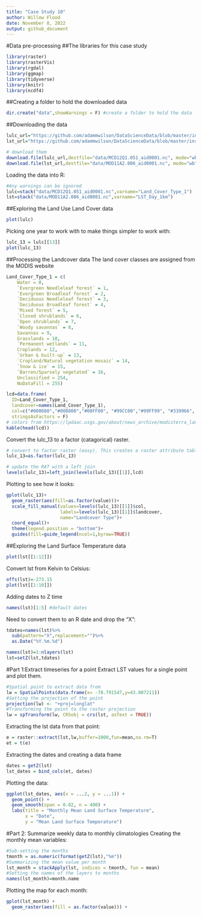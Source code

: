 ```yaml
---
title: "Case Study 10"
author: Willow Flood
date: November 8, 2022
output: github_document
---
```

#Data pre-processing
##The libraries for this case study
```r
library(raster)
library(rasterVis)
library(rgdal)
library(ggmap)
library(tidyverse)
library(knitr)
library(ncdf4)
```
##Creating a folder to hold the downloaded data
```r
dir.create("data",showWarnings = F) #create a folder to hold the data
```
##Downloading the data
```r
lulc_url="https://github.com/adammwilson/DataScienceData/blob/master/inst/extdata/appeears/MCD12Q1.051_aid0001.nc?raw=true"
lst_url="https://github.com/adammwilson/DataScienceData/blob/master/inst/extdata/appeears/MOD11A2.006_aid0001.nc?raw=true"

# download them
download.file(lulc_url,destfile="data/MCD12Q1.051_aid0001.nc", mode="wb")
download.file(lst_url,destfile="data/MOD11A2.006_aid0001.nc", mode="wb")
```
Loading the data into R:
```r
#Any warnings can be ignored
lulc=stack("data/MCD12Q1.051_aid0001.nc",varname="Land_Cover_Type_1")
lst=stack("data/MOD11A2.006_aid0001.nc",varname="LST_Day_1km")
```
##Exploring the Land Use Land Cover data
```r
plot(lulc)
```
Picking one year to work with to make things simpler to work with:
```r
lulc_13 = lulc[[13]]
plot(lulc_13)
```
##Processing the Landcover data
The land cover classes are assigned from the MODIS website
```r
Land_Cover_Type_1 = c(
    Water = 0, 
    `Evergreen Needleleaf forest` = 1, 
    `Evergreen Broadleaf forest` = 2,
    `Deciduous Needleleaf forest` = 3, 
    `Deciduous Broadleaf forest` = 4,
    `Mixed forest` = 5, 
    `Closed shrublands` = 6,
    `Open shrublands` = 7,
    `Woody savannas` = 8, 
    Savannas = 9,
    Grasslands = 10,
    `Permanent wetlands` = 11, 
    Croplands = 12,
    `Urban & built-up` = 13,
    `Cropland/Natural vegetation mosaic` = 14, 
    `Snow & ice` = 15,
    `Barren/Sparsely vegetated` = 16, 
    Unclassified = 254,
    NoDataFill = 255)

lcd=data.frame(
  ID=Land_Cover_Type_1,
  landcover=names(Land_Cover_Type_1),
  col=c("#000080","#008000","#00FF00", "#99CC00","#99FF99", "#339966", "#993366", "#FFCC99", "#CCFFCC", "#FFCC00", "#FF9900", "#006699", "#FFFF00", "#FF0000", "#999966", "#FFFFFF", "#808080", "#000000", "#000000"),
  stringsAsFactors = F)
# colors from https://lpdaac.usgs.gov/about/news_archive/modisterra_land_cover_types_yearly_l3_global_005deg_cmg_mod12c1
kable(head(lcd))
```
Convert the lulc_13 to a factor (catagorical) raster.
```r
# convert to factor raster (easy). This creates a raster attribute table (RAT)
lulc_13=as.factor(lulc_13)

# update the RAT with a left join
levels(lulc_13)=left_join(levels(lulc_13)[[1]],lcd)
```
Plotting to see how it looks:
```r
gplot(lulc_13)+
  geom_raster(aes(fill=as.factor(value)))+
  scale_fill_manual(values=levels(lulc_13)[[1]]$col,
                    labels=levels(lulc_13)[[1]]$landcover,
                    name="Landcover Type")+
  coord_equal()+
  theme(legend.position = "bottom")+
  guides(fill=guide_legend(ncol=1,byrow=TRUE))
```
##Exploring the Land Surface Temperature data
```r
plot(lst[[1:12]])
```
Convert lst from Kelvin to Celsius:
```r
offs(lst)=-273.15
plot(lst[[1:10]])
```
Adding dates to Z time
```r
names(lst)[1:5] #default dates
```
Need to convert them to an R date and drop the "X":
```r
tdates=names(lst)%>%
  sub(pattern="X",replacement="")%>%
  as.Date("%Y.%m.%d")

names(lst)=1:nlayers(lst)
lst=setZ(lst,tdates)
```
#Part 1:Extract timeseries for a point
Extract LST values for a single point and plot them.
```r
#Spatial point to extract data from
lw = SpatialPoints(data.frame(x= -78.791547,y=43.007211)) 
#Setting the projection of the point
projection(lw) <- "+proj=longlat"
#Transforming the point to the raster projection
lw = spTransform(lw, CRSobj = crs(lst, asText = TRUE))
```
Extracting the lst data from that point:
```r
e = raster::extract(lst,lw,buffer=1000,fun=mean,na.rm=T)
et = t(e)
```
Extracting the dates and creating a data frame
```r
dates = getZ(lst)
lst_dates = bind_cols(et, dates)
```
Plotting the data:
```r
ggplot(lst_dates, aes(x = ...2, y = ...1)) +
  geom_point() +
  geom_smooth(span = 0.02, n = 400) +
  labs(title = "Monthly Mean Land Surface Temperature",
       x = "Date",
       y = "Mean Land Surface Temperature")
```
#Part 2: Summarize weekly data to monthly climatologies
Creating the monthly mean variables:
```r
#Sub-setting the months
tmonth = as.numeric(format(getZ(lst),"%m"))
#Summarizing the mean value per month
lst_month = stackApply(lst, indices = tmonth, fun = mean)
#Setting the names of the layers to months
names(lst_month)=month.name
```
Plotting the map for each month:
```r
gplot(lst_month) +
  geom_raster(aes(fill = as.factor(value))) +
  
```
